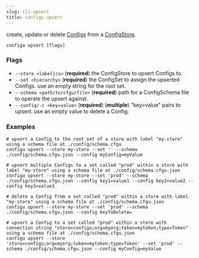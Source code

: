 ```yaml
---
slug: cli-upsert
title: configu upsert
---
```


create, update or delete [Configs](/terminology) from a [ConfigStore](/config-store).

```shell
configu upsert [flags]
```

### Flags

- `--store <label|cs>` (**required**) the ConfigStore to upsert Configs to.
- `--set <hierarchy>` (**required**) the ConfigSet to assign the upserted Configs. use an empty string for the root set.
- `--schema <path/to/cfgu/file>` (**required**) path for a ConfigSchema file to operate the upsert against.
- `--config/-c <key=value>` (**required**) (**multiple**) "key=value" pairs to upsert. use an empty value to delete a Config.

### Examples

```shell
# upsert a Config to the root set of a store with label "my-store" using a schema file at ./config/schema.cfgu
configu upsert --store my-store --set '' --schema ./config/schema.cfgu.json --config myConfig=myValue

# upsert multiple Configs to a set called "prod" within a store with label "my-store" using a schema file at ./config/schema.cfgu.json
configu upsert --store my-store --set 'prod' --schema ./config/schema.cfgu.json --config key1=value1 --config key2=value2 --config key3=value3

# delete a Config from a set called "prod" within a store with label "my-store" using a schema file at ./config/schema.cfgu.json
configu upsert --store my-store --set 'prod' --schema ./config/schema.cfgu.json --config keyToDelete=

# upsert a Config to a set called "prod" within a store with connection string "store=configu;org=myorg;token=mytoken;type=Token" using a schema file at ./config/schema.cfgu.json
configu upsert --store 'store=configu;org=myorg;token=mytoken;type=Token' --set 'prod' --schema ./config/schema.cfgu.json --config myConfig=myValue
```
